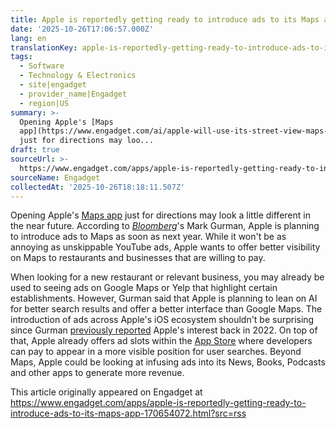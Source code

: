 ```yaml
---
title: Apple is reportedly getting ready to introduce ads to its Maps app
date: '2025-10-26T17:06:57.000Z'
lang: en
translationKey: apple-is-reportedly-getting-ready-to-introduce-ads-to-its-ma
tags:
  - Software
  - Technology & Electronics
  - site|engadget
  - provider_name|Engadget
  - region|US
summary: >-
  Opening Apple's [Maps
  app](https://www.engadget.com/ai/apple-will-use-its-street-view-maps-photos-to-train-ai-models-150919972.html)
  just for directions may loo...
draft: true
sourceUrl: >-
  https://www.engadget.com/apps/apple-is-reportedly-getting-ready-to-introduce-ads-to-its-maps-app-170654072.html?src=rss
sourceName: Engadget
collectedAt: '2025-10-26T18:18:11.507Z'
---
```

Opening Apple's [Maps app](https://www.engadget.com/ai/apple-will-use-its-street-view-maps-photos-to-train-ai-models-150919972.html) just for directions may look a little different in the near future. According to [_Bloomberg_](https://www.bloomberg.com/news/newsletters/2025-10-26/what-s-next-for-the-ipad-pro-iphone-17-pro-like-vapor-chamber-apple-maps-ads-mh7nq39h)'s Mark Gurman, Apple is planning to introduce ads to Maps as soon as next year. While it won't be as annoying as unskippable YouTube ads, Apple wants to offer better visibility on Maps to restaurants and businesses that are willing to pay.

When looking for a new restaurant or relevant business, you may already be used to seeing ads on Google Maps or Yelp that highlight certain establishments. However, Gurman said that Apple is planning to lean on AI for better search results and offer a better interface than Google Maps. The introduction of ads across Apple's iOS ecosystem shouldn't be surprising since Gurman [previously reported](https://www.bloomberg.com/news/newsletters/2022-08-14/apple-aapl-set-to-expand-advertising-bringing-ads-to-maps-tv-and-books-apps-l6tdqqmg) Apple's interest back in 2022. On top of that, Apple already offers ad slots within the [App Store](https://www.engadget.com/apples-app-store-today-homepage-tab-will-soon-feature-ads-084133344.html) where developers can pay to appear in a more visible position for user searches. Beyond Maps, Apple could be looking at infusing ads into its News, Books, Podcasts and other apps to generate more revenue.

This article originally appeared on Engadget at https://www.engadget.com/apps/apple-is-reportedly-getting-ready-to-introduce-ads-to-its-maps-app-170654072.html?src=rss
